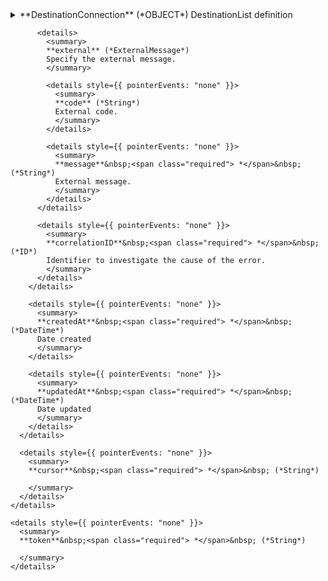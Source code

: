 
<details>
  <summary>
  **DestinationConnection** (*OBJECT*)  
  DestinationList definition  
  </summary>
  
  
    <details>
      <summary>
      **edges** (*DestinationEdge*)  
      
      </summary>
  
      <details>
        <summary>
        **node** (*Destination*)  
        
        </summary>
  
        <details style={{ pointerEvents: "none" }}>
          <summary>
          **code**&nbsp;<span class="required"> *</span>&nbsp; (*ID*)  
          Destination ID  
          </summary>
        </details>

        <details>
          <summary>
          **destinationData** (*DestinationData*)  
          Destination data  
          </summary>
  
          <details style={{ pointerEvents: "none" }}>
            <summary>
            **code**&nbsp;<span class="required"> *</span>&nbsp; (*ID*)  
            Destination Code  
            </summary>
          </details>

          <details style={{ pointerEvents: "none" }}>
            <summary>
            **available**&nbsp;<span class="required"> *</span>&nbsp; (*Boolean*)  
            Indicates if you can search by destination  
            </summary>
          </details>

          <details style={{ pointerEvents: "none" }}>
            <summary>
            **destinationLeaf** (*String*)  
            Returns destination leafs of the destination.  
            </summary>
          </details>

          <details>
            <summary>
            **texts**&nbsp;<span class="required"> *</span>&nbsp; (*Text*)  
            Contains the destination name  
            </summary>
  
            <details style={{ pointerEvents: "none" }}>
              <summary>
              **text**&nbsp;<span class="required"> *</span>&nbsp; (*String*)  
              
              </summary>
            </details>

            <details style={{ pointerEvents: "none" }}>
              <summary>
              **language**&nbsp;<span class="required"> *</span>&nbsp; (*Language*)  
              
              </summary>
            </details>
          </details>

          <details style={{ pointerEvents: "none" }}>
            <summary>
            **closestDestinations** (*String*)  
            Closest destinations, indicates destinations in proximity  
            </summary>
          </details>

          <details style={{ pointerEvents: "none" }}>
            <summary>
            **parent** (*String*)  
            Parent destination code  
            </summary>
          </details>

          <details style={{ pointerEvents: "none" }}>
            <summary>
            **type** (*Enum of DestinationType*)  
            Indicates destination type, zone or city  
            Possible values:  
            `ZONE`  
          `CITY`  
            </summary>
          </details>
        </details>

        <details>
          <summary>
          **adviseMessage** (*AdviseMessage*)  
          List of messages  
          </summary>
  
          <details style={{ pointerEvents: "none" }}>
            <summary>
            **code**&nbsp;<span class="required"> *</span>&nbsp; (*ID*)  
            AM code: The following codes can be returned:  
            </summary>
          </details>

          <details style={{ pointerEvents: "none" }}>
            <summary>
            **description**&nbsp;<span class="required"> *</span>&nbsp; (*String*)  
            Error description  
            </summary>
          </details>

          <details style={{ pointerEvents: "none" }}>
            <summary>
            **level**&nbsp;<span class="required"> *</span>&nbsp; (*Enum of AdviseMessageLevel*)  
            Indicates the level of importance of the message.
Possible values: ERROR, WARN, INFO.  
            Possible values:  
            `WARN`  
          `ERROR`  
          `INFO`  
            </summary>
          </details>

          <details>
            <summary>
            **external** (*ExternalMessage*)  
            Specify the external message.  
            </summary>
  
            <details style={{ pointerEvents: "none" }}>
              <summary>
              **code** (*String*)  
              External code.  
              </summary>
            </details>

            <details style={{ pointerEvents: "none" }}>
              <summary>
              **message**&nbsp;<span class="required"> *</span>&nbsp; (*String*)  
              External message.  
              </summary>
            </details>
          </details>

          <details style={{ pointerEvents: "none" }}>
            <summary>
            **correlationID**&nbsp;<span class="required"> *</span>&nbsp; (*ID*)  
            Identifier to investigate the cause of the error.  
            </summary>
          </details>
        </details>

        <details style={{ pointerEvents: "none" }}>
          <summary>
          **createdAt**&nbsp;<span class="required"> *</span>&nbsp; (*DateTime*)  
          Date created  
          </summary>
        </details>

        <details style={{ pointerEvents: "none" }}>
          <summary>
          **updatedAt**&nbsp;<span class="required"> *</span>&nbsp; (*DateTime*)  
          Date updated  
          </summary>
        </details>
      </details>

      <details style={{ pointerEvents: "none" }}>
        <summary>
        **cursor**&nbsp;<span class="required"> *</span>&nbsp; (*String*)  
        
        </summary>
      </details>
    </details>

    <details style={{ pointerEvents: "none" }}>
      <summary>
      **token**&nbsp;<span class="required"> *</span>&nbsp; (*String*)  
      
      </summary>
    </details>
</details>
